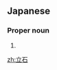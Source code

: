 ==Japanese==
{{ja-kanjitab|たて|いし|yomi=k}}

===Proper noun===
{{ja-pos|たていし|proper}}

# {{surname|lang=ja|sort=たていし}}

[[zh:立石]]